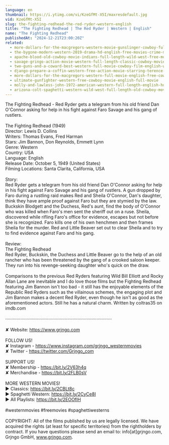 ```yaml
---
language: en
thumbnail: https://i.ytimg.com/vi/KzeGfMt-X5I/maxresdefault.jpg
vid: KzeGfMt-X5I
slug: the-fighting-redhead-the-red-ryder-western-english
title: "The Fighting Redhead | The Red Ryder | Western | English"
name: "The Fighting Redhead"
publishedAt: "2024-12-21T23:00:20Z"
related:
  - more-dollars-for-the-macgregors-western-movie-gunslinger-cowboy-full-length
  - the-bygone-modern-western-2019-drama-hd-english-free-movies-crime-mystery
  - apache-blood-old-cowboy-movie-indians-full-length-wild-west-free-movie-on-youtube
  - savage-gringo-action-movie-western-full-length-classic-cowboy-movie-english
  - two-guns-and-a-coward-best-western-full-movie-cowboy-film-english-wild-west
  - django-prepare-a-coffin-western-free-action-movie-starring-terence-hill-full-cowboy-film
  - more-dollars-for-the-macgregors-western-full-movie-english-free-cowboy-film
  - ultimate-gunfighter-western-free-cowboy-movie-english-full-movie
  - molly-and-lawless-john-1972-american-western-full-length-english-hd-free-full-moves
  - arizona-colt-spaghetti-western-wild-west-full-length-old-cowboy-movie
---
```


The Fighting Redhead - Red Ryder gets a telegram from his old friend Dan O'Connor asking for help in his fight against Faro Savage and his gang of rustlers.<br />
<br />
The Fighting Redhead (1949)<br />
Director: Lewis D. Collins<br />
Writers: Thomas Evans, Fred Harman<br />
Stars: Jim Bannon, Don Reynolds, Emmett Lynn<br />
Genre: Western<br />
Country: USA<br />
Language: English<br />
Release Date: October 5, 1949 (United States)<br />
Filming Locations: Santa Clarita, California, USA<br />
<br />
Story:<br />
Red Ryder gets a telegram from his old friend Dan O'Connor asking for help in his fight against Faro Savage and his gang of rustlers. A gun dropped by Faro during a rustling raid makes Red and Sheila O'Connor, Dan's daughter, think they have ample proof against Faro but they are stymied by the law. Buckskin Blodgett and the Duchess, Red's aunt, find the body of O'Connor who was killed when Faro's men sent the sheriff out on a ruse. Sheila, discovered while rifling Faro's office for evidence, escapes but not before she is recognized. Faro kills one of his own henchmen and then frames Sheila for the murder. Red and Little Beaver set out to clear Sheila and to try to find evidence against Faro and his gang.<br />
<br />
Review:<br />
The Fighting Redhead<br />
Red Ryder, Buckskin, the Duchess and Little Beaver go to the help of an old rancher who has been threatened by the gang of a crooked saloon keeper. They run into his revenge-seeking daughter who's quick on the draw.<br />
<br />
Comparisons to the previous Red Ryders featuring Wild Bill Elliott and Rocky Allan Lane are inevitable and I do love those films but the Fighting Redhead featuring Jim Bannon isn't too bad - it still has the enjoyable elements of the Republic Red Ryders such as the villainous schemes, the engaging plot and Jim Bannon makes a decent Red Ryder, even though he isn't as good as the aforementioned actors. Still he has a natural charm. Written by coltras35 on imdb.com<br />
<br />
····················································································<br />
<br />
✘ Website: https://www.grjngo.com<br />
<br />
FOLLOW US!<br />
✘ Instagram - https://www.instagram.com/grjngo_westernmovies<br />
✘ Twitter - https://twitter.com/Grjngo_com<br />
<br />
SUPPORT US!<br />
✘ Membership - https://bit.ly/2V63h4q<br />
✘ Merchandise - https://bit.ly/2FLB0sV<br />
<br />
MORE WESTERN MOVIES! <br />
► Classics: https://bit.ly/2CBLt8c <br />
► Spaghetti Western: https://bit.ly/2CyCe8I <br />
► All Playlists: https://bit.ly/2EOOfIH <br />
<br />
#westernmovies #freemovies #spaghettiwesterns<br />
<br />
COPYRIGHT: All of the films published by us are legally licensed. We have acquired the rights (at least for specific territories) from the rightholders by contract. If you have questions please send an email to: info[at]grjngo.com, Grjngo GmbH, www.grjngo.com.